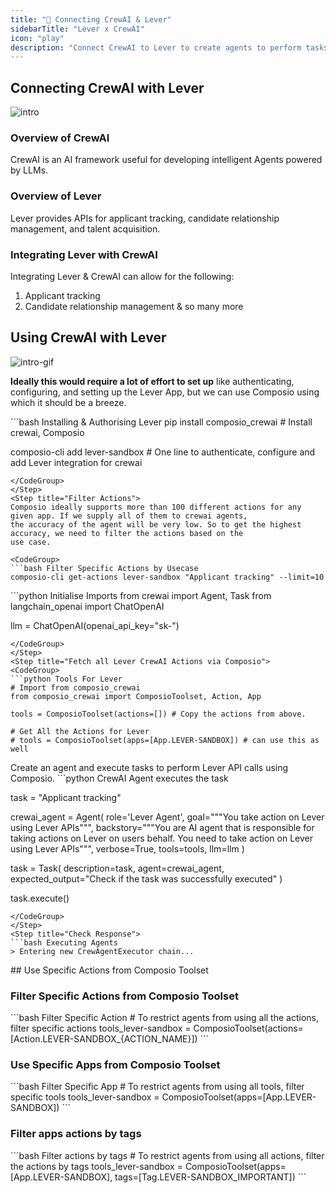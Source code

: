 ```yaml
---
title: "🚀 Connecting CrewAI & Lever"
sidebarTitle: "Lever x CrewAI"
icon: "play"
description: "Connect CrewAI to Lever to create agents to perform tasks using natural language"
---
```


## Connecting CrewAI with Lever
![intro](/media/intro.jpg)

### Overview of CrewAI

CrewAI is an AI framework useful for developing intelligent Agents powered by LLMs.

### Overview of Lever

Lever provides APIs for applicant tracking, candidate relationship management, and talent acquisition.

### Integrating Lever with CrewAI

Integrating Lever & CrewAI can allow for the following:

1. Applicant tracking
2. Candidate relationship management
& so many more

## Using CrewAI with Lever
![intro-gif](/media/intro.gif)
<Steps>
<Step title="Setting Up the Environment">

**Ideally this would require a lot of effort to set up** like authenticating, configuring, and setting up the Lever App, but we can use Composio using which it should be a breeze.

<CodeGroup>
```bash Installing & Authorising Lever
pip install composio_crewai # Install crewai, Composio 

composio-cli add lever-sandbox # One line to authenticate, configure and add Lever integration for crewai
```
</CodeGroup>
</Step>
<Step title="Filter Actions">
Composio ideally supports more than 100 different actions for any given app. If we supply all of them to crewai agents, 
the accuracy of the agent will be very low. So to get the highest accuracy, we need to filter the actions based on the 
use case.

<CodeGroup>
```bash Filter Specific Actions by Usecase
composio-cli get-actions lever-sandbox "Applicant tracking" --limit=10
```
</CodeGroup>

</Step>
<Step title="Import Base Packages">

<CodeGroup>
```python Initialise Imports
from crewai import Agent, Task
from langchain_openai import ChatOpenAI

llm = ChatOpenAI(openai_api_key="sk-<OPENAI KEY>")
```
</CodeGroup>
</Step>
<Step title="Fetch all Lever CrewAI Actions via Composio">
<CodeGroup>
```python Tools For Lever
# Import from composio_crewai
from composio_crewai import ComposioToolset, Action, App

tools = ComposioToolset(actions=[]) # Copy the actions from above. 

# Get All the Actions for Lever
# tools = ComposioToolset(apps=[App.LEVER-SANDBOX]) # can use this as well
```
</CodeGroup>
</Step>
<Step title="Execute the Agent">
Create an agent and execute tasks to perform Lever API calls using Composio. 
<CodeGroup>
```python CrewAI Agent executes the task

task = "Applicant tracking"

crewai_agent = Agent(
    role='Lever Agent',
    goal="""You take action on Lever using Lever APIs""",
    backstory="""You are AI agent that is responsible for taking actions on Lever on users behalf. You need to take action on Lever using Lever APIs""",
    verbose=True,
    tools=tools,
    llm=llm
)

task = Task(
    description=task,
    agent=crewai_agent,
    expected_output="Check if the task was successfully executed"
)

task.execute()
```
</CodeGroup>
</Step>
<Step title="Check Response">
```bash Executing Agents
> Entering new CrewAgentExecutor chain...
```
</Step>
</Steps>
## Use Specific Actions from Composio Toolset

### Filter Specific Actions from Composio Toolset

<CodeGroup>
```bash Filter Specific Action
# To restrict agents from using all the actions, filter specific actions
tools_lever-sandbox = ComposioToolset(actions=[Action.LEVER-SANDBOX_{ACTION_NAME}])
```
</CodeGroup>

### Use Specific Apps from Composio Toolset
<CodeGroup>
```bash Filter Specific App
# To restrict agents from using all tools, filter specific tools
tools_lever-sandbox = ComposioToolset(apps=[App.LEVER-SANDBOX])
```
</CodeGroup>

### Filter apps actions by tags 
<CodeGroup>
```bash Filter actions by tags
# To restrict agents from using all actions, filter the actions by tags
tools_lever-sandbox = ComposioToolset(apps=[App.LEVER-SANDBOX], tags=[Tag.LEVER-SANDBOX_IMPORTANT])
```
</CodeGroup>
